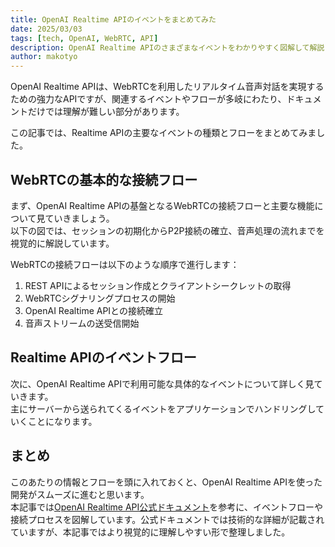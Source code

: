 ```yaml
---
title: OpenAI Realtime APIのイベントをまとめてみた
date: 2025/03/03
tags: [tech, OpenAI, WebRTC, API]
description: OpenAI Realtime APIのさまざまなイベントをわかりやすく図解して解説します。WebRTCの接続フローから音声処理まで、技術的な詳細を視覚的に理解できます。
author: makotyo
---
```



OpenAI Realtime APIは、WebRTCを利用したリアルタイム音声対話を実現するための強力なAPIですが、関連するイベントやフローが多岐にわたり、ドキュメントだけでは理解が難しい部分があります。

この記事では、Realtime APIの主要なイベントの種類とフローをまとめてみました。

## WebRTCの基本的な接続フロー

まず、OpenAI Realtime APIの基盤となるWebRTCの接続フローと主要な機能について見ていきましょう。  
以下の図では、セッションの初期化からP2P接続の確立、音声処理の流れまでを視覚的に解説しています。

<WebRTCVisualization />

WebRTCの接続フローは以下のような順序で進行します：

1. REST APIによるセッション作成とクライアントシークレットの取得
2. WebRTCシグナリングプロセスの開始
3. OpenAI Realtime APIとの接続確立
4. 音声ストリームの送受信開始

## Realtime APIのイベントフロー

次に、OpenAI Realtime APIで利用可能な具体的なイベントについて詳しく見ていきます。  
主にサーバーから送られてくるイベントをアプリケーションでハンドリングしていくことになります。

<RealtimeAPIVisualization />


## まとめ

このあたりの情報とフローを頭に入れておくと、OpenAI Realtime APIを使った開発がスムーズに進むと思います。  
本記事では[OpenAI Realtime API公式ドキュメント](https://platform.openai.com/docs/api-reference/realtime)を参考に、イベントフローや接続プロセスを図解しています。公式ドキュメントでは技術的な詳細が記載されていますが、本記事ではより視覚的に理解しやすい形で整理しました。


